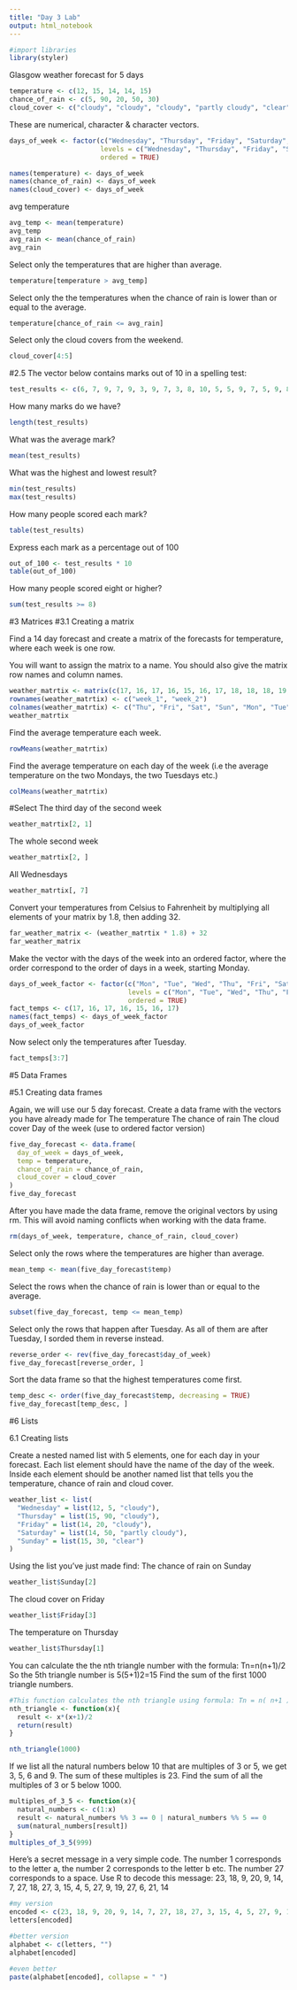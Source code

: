 ```yaml
---
title: "Day 3 Lab"
output: html_notebook
---
```

```r
#import libraries
library(styler)
```

Glasgow weather forecast for 5 days
```r
temperature <- c(12, 15, 14, 14, 15)
chance_of_rain <- c(5, 90, 20, 50, 30)
cloud_cover <- c("cloudy", "cloudy", "cloudy", "partly cloudy", "clear" )
```
These are numerical, character & character vectors.
```r
days_of_week <- factor(c("Wednesday", "Thursday", "Friday", "Saturday", "Sunday"), 
                       levels = c("Wednesday", "Thursday", "Friday", "Saturday", "Sunday"),
                       ordered = TRUE)

names(temperature) <- days_of_week
names(chance_of_rain) <- days_of_week
names(cloud_cover) <- days_of_week
```
avg temperature
```r
avg_temp <- mean(temperature)
avg_temp
avg_rain <- mean(chance_of_rain)
avg_rain
```
Select only the temperatures that are higher than average.
```r
temperature[temperature > avg_temp]
```
Select only the the temperatures when the chance of rain is lower than or equal to the average.
```r
temperature[chance_of_rain <= avg_rain]
```
Select only the cloud covers from the weekend.
```r
cloud_cover[4:5]
```
#2.5
The vector below contains marks out of 10 in a spelling test:
```r
test_results <- c(6, 7, 9, 7, 9, 3, 9, 7, 3, 8, 10, 5, 5, 9, 7, 5, 9, 8, 9, 5)
```
How many marks do we have?
```r
length(test_results)
```
What was the average mark?
```r
mean(test_results)
```
What was the highest and lowest result?
```r
min(test_results)
max(test_results)
```
How many people scored each mark?
```r
table(test_results)
```
Express each mark as a percentage out of 100
```r
out_of_100 <- test_results * 10 
table(out_of_100)
```
How many people scored eight or higher?
```r
sum(test_results >= 8)
```
#3 Matrices
#3.1 Creating a matrix

Find a 14 day forecast and create a matrix of the forecasts for temperature, where each week is one row.

You will want to assign the matrix to a name. You should also give the matrix row names and column names.
```r
weather_matrtix <- matrix(c(17, 16, 17, 16, 15, 16, 17, 18, 18, 18, 19, 19, 18, 19), nrow=2, ncol=7)
rownames(weather_matrtix) <- c("week_1", "week_2")
colnames(weather_matrtix) <- c("Thu", "Fri", "Sat", "Sun", "Mon", "Tue", "Wed")
weather_matrtix
```
Find the average temperature each week.
```r
rowMeans(weather_matrtix)
```
Find the average temperature on each day of the week (i.e the average temperature on the two Mondays, the two Tuesdays etc.)
```r
colMeans(weather_matrtix)
```
#Select
The third day of the second week
```r
weather_matrtix[2, 1]
```
The whole second week
```r
weather_matrtix[2, ]
```
All Wednesdays
```r
weather_matrtix[, 7]
```
Convert your temperatures from Celsius to Fahrenheit by multiplying all elements of your matrix by 1.8, then adding 32.
```r
far_weather_matrix <- (weather_matrtix * 1.8) + 32
far_weather_matrix
```
Make the vector with the days of the week into an ordered factor, where the order correspond to the order of days in a week, starting Monday.
```r
days_of_week_factor <- factor(c("Mon", "Tue", "Wed", "Thu", "Fri", "Sat", "Sun"),
                              levels = c("Mon", "Tue", "Wed", "Thu", "Fri", "Sat", "Sun"),
                              ordered = TRUE)
fact_temps <- c(17, 16, 17, 16, 15, 16, 17)
names(fact_temps) <- days_of_week_factor
days_of_week_factor
```
Now select only the temperatures after Tuesday.
```r
fact_temps[3:7]
```
#5 Data Frames


#5.1 Creating data frames

Again, we will use our 5 day forecast. Create a data frame with the vectors you have already made for
The temperature
The chance of rain
The cloud cover
Day of the week (use to ordered factor version)
```r
five_day_forecast <- data.frame(
  day_of_week = days_of_week,
  temp = temperature, 
  chance_of_rain = chance_of_rain,
  cloud_cover = cloud_cover
)
five_day_forecast
```
After you have made the data frame, remove the original vectors by using rm. This will avoid naming conflicts when working with the data frame.
```r
rm(days_of_week, temperature, chance_of_rain, cloud_cover)
```
Select only the rows where the temperatures are higher than average.
```r
mean_temp <- mean(five_day_forecast$temp)
```
Select the rows when the chance of rain is lower than or equal to the average.
```r
subset(five_day_forecast, temp <= mean_temp)
```
Select only the rows that happen after Tuesday. As all  of them are after Tuesday, I sorded them in reverse instead.
```r
reverse_order <- rev(five_day_forecast$day_of_week)
five_day_forecast[reverse_order, ]
```
Sort the data frame so that the highest temperatures come first.
```r
temp_desc <- order(five_day_forecast$temp, decreasing = TRUE)
five_day_forecast[temp_desc, ]
```
#6 Lists

6.1 Creating lists

Create a nested named list with 5 elements, one for each day in your forecast.
Each list element should have the name of the day of the week. Inside each element should be another named list that tells you the temperature, chance of rain and cloud cover.
```r
weather_list <- list(
  "Wednesday" = list(12, 5, "cloudy"),
  "Thursday" = list(15, 90, "cloudy"),
  "Friday" = list(14, 20, "cloudy"),
  "Saturday" = list(14, 50, "partly cloudy"),
  "Sunday" = list(15, 30, "clear")
)
```
Using the list you’ve just made find:
The chance of rain on Sunday
```r
weather_list$Sunday[2]
```
The cloud cover on Friday
```r
weather_list$Friday[3]
```
The temperature on Thursday
```r
weather_list$Thursday[1]
```
You can calculate the the nth triangle number with the formula: Tn=n(n+1)/2
So the 5th triangle number is 5(5+1)2=15
Find the sum of the first 1000 triangle numbers.
```r
#This function calculates the nth triangle using formula: Tn = n( n+1 ) / 2
nth_triangle <- function(x){
  result <- x*(x+1)/2
  return(result)
}
```

```r
nth_triangle(1000)
```
If we list all the natural numbers below 10 that are multiples of 3 or 5, we get 3, 5, 6 and 9. The sum of these multiples is 23.
Find the sum of all the multiples of 3 or 5 below 1000.
```r
multiples_of_3_5 <- function(x){
  natural_numbers <- c(1:x)
  result <- natural_numbers %% 3 == 0 | natural_numbers %% 5 == 0
  sum(natural_numbers[result])
}
multiples_of_3_5(999)
```
Here’s a secret message in a very simple code. The number 1 corresponds to the letter a, the number 2 corresponds to the letter b etc. The number 27 corresponds to a space.
Use R to decode this message:
23, 18, 9, 20, 9, 14, 7, 27, 18, 27, 3, 15, 4, 5, 27, 9, 19, 27, 6, 21, 14
```r
#my version
encoded <- c(23, 18, 9, 20, 9, 14, 7, 27, 18, 27, 3, 15, 4, 5, 27, 9, 19, 27, 6, 21, 14)
letters[encoded]

#better version
alphabet <- c(letters, "")
alphabet[encoded]

#even better
paste(alphabet[encoded], collapse = " ")
```





